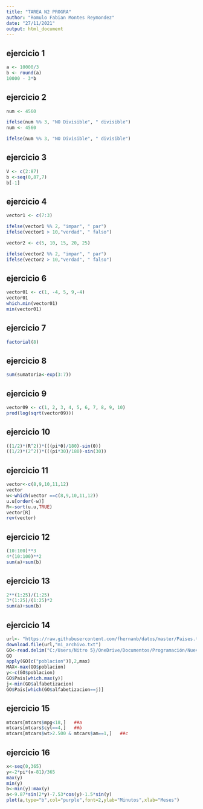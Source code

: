 ```yaml
---
title: "TAREA N2 PROGRA"
author: "Romulo Fabian Montes Reymondez"
date: "27/11/2021"
output: html_document
---
```



## ejercicio 1

```r
a <- 10000/3
b <- round(a)
10000 - 3*b
```
## ejercicio 2

```r
num <- 4560

ifelse(num %% 3, "NO Divisible", " divisible")
num <- 4560

ifelse(num %% 3, "NO Divisible", " divisible")
```
## ejercicio 3

```r
V <- c(2:87)
b <-seq(0,87,7)
b[-1]
```
## ejercicio 4

```r
vector1 <- c(7:3)

ifelse(vector1 %% 2, "impar", " par")
ifelse(vector1 > 10,"verdad", " falso") 

vector2 <- c(5, 10, 15, 20, 25)

ifelse(vector2 %% 2, "impar", " par")
ifelse(vector2 > 10,"verdad", " falso")
```
## ejercicio 6

```r
vector01 <- c(1, -4, 5, 9,-4)
vector01
which.min(vector01)
min(vector01)
```
## ejercicio 7

```r
factorial(8)
```
## ejercicio 8

```r
sum(sumatoria<-exp(3:7))
```
## ejercicio 9

```r
vector09 <- c(1, 2, 3, 4, 5, 6, 7, 8, 9, 10)
prod(log(sqrt(vector09)))
```
## ejercicio 10

```r
((1/2)*(R^2))*(((pi*θ)/180)-sin(θ))
((1/2)*(2^2))*(((pi*30)/180)-sin(30))
```
## ejercicio 11

```r
vector<-c(8,9,10,11,12)
vector
w<-which(vector ==c(8,9,10,11,12))
u.u[order(-w)]
R<-sort(u.u,TRUE)
vector[R]
rev(vector)
```
## ejercicio 12

```r
(10:100)**3
4*(10:100)**2
sum(a)+sum(b)
```
## ejercicio 13

```r
2**(1:25)/(1:25)
3*(1:25)/(1:25)*2
sum(a)+sum(b)
```
## ejercicio 14

```r
url<- "https://raw.githubusercontent.com/fhernanb/datos/master/Paises.txt"
download.file(url,"mi_archivo.txt")
GO<-read.delim("C:/Users/Nitro 5}/OneDrive/Documentos/Programación/Nueva carpeta/mi_archivo.txt",TRUE)
GO
apply(GO[c("poblacion")],2,max)
MAX<-max(GO$poblacion)
y<-c(GO$poblacion)
GO$Pais[which.max(y)]
j<-min(GO$alfabetizacion)
GO$Pais[which(GO$alfabetizacion==j)]
```
## ejercicio 15

```r
mtcars[mtcars$mpg<18,]   ##a
mtcars[mtcars$cyl==4,]   ##b
mtcars[mtcars$wt>2.500 & mtcars$am==1,]   ##c
```
## ejercicio 16

```r
x<-seq(0,365)
y<-2*pi*(x-81)/365
max(y)
min(y)
b<-min(y):max(y)
a<-9.87*sin(2*y)-7.53*cos(y)-1.5*sin(y)
plot(a,type="b",col="purple",font=2,ylab="Minutos",xlab="Meses")
```
